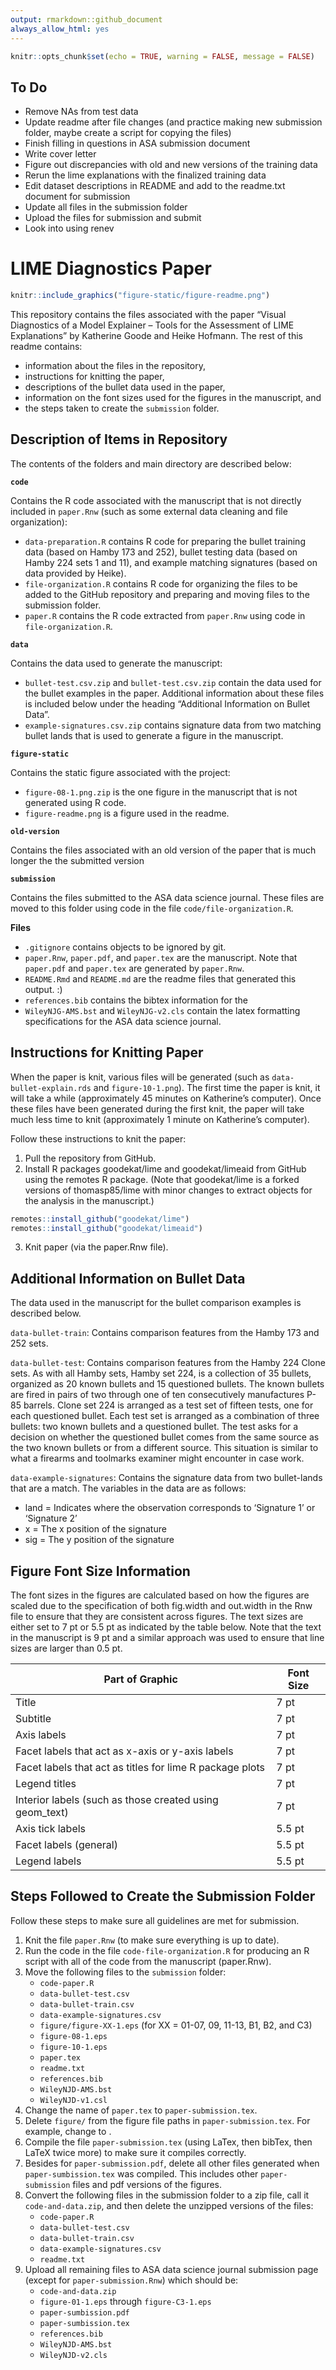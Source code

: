 ```yaml
---
output: rmarkdown::github_document
always_allow_html: yes
---
```


```r
knitr::opts_chunk$set(echo = TRUE, warning = FALSE, message = FALSE)
```

## To Do

- Remove NAs from test data
- Update readme after file changes (and practice making new submission folder, maybe create a script for copying the files)
- Finish filling in questions in ASA submission document
- Write cover letter
- Figure out discrepancies with old and new versions of the training data
- Rerun the lime explanations with the finalized training data
- Edit dataset descriptions in README and add to the readme.txt document for submission
- Update all files in the submission folder
- Upload the files for submission and submit
- Look into using renev

# LIME Diagnostics Paper

```r
knitr::include_graphics("figure-static/figure-readme.png")
```

This repository contains the files associated with the paper "Visual Diagnostics of a Model Explainer -- Tools for the Assessment of LIME Explanations" by Katherine Goode and Heike Hofmann. The rest of this readme contains:

- information about the files in the repository,
- instructions for knitting the paper,
- descriptions of the bullet data used in the paper, 
- information on the font sizes used for the figures in the manuscript, and
- the steps taken to create the `submission` folder.

## Description of Items in Repository

The contents of the folders and main directory are described below:

**`code`**

Contains the R code associated with the manuscript that is not directly included in `paper.Rnw` (such as some external data cleaning and file organization):

- `data-preparation.R` contains R code for preparing the bullet training data (based on Hamby 173 and 252), bullet testing data (based on Hamby 224 sets 1 and 11), and example matching signatures (based on data provided by Heike).
- `file-organization.R` contains R code for organizing the files to be added to the GitHub repository and preparing and moving files to the submission folder.
- `paper.R` contains the R code extracted from `paper.Rnw` using code in `file-organization.R`.

**`data`**

Contains the data used to generate the manuscript:

- `bullet-test.csv.zip` and `bullet-test.csv.zip` contain the data used for the bullet examples in the paper. Additional information about these files is included below under the heading "Additional Information on Bullet Data".
- `example-signatures.csv.zip` contains signature data from two matching bullet lands that is used to generate a figure in the manuscript.

**`figure-static`**

Contains the static figure associated with the project: 

- `figure-08-1.png.zip` is the one figure in the manuscript that is not generated using R code.
- `figure-readme.png` is a figure used in the readme.

**`old-version`**

Contains the files associated with an old version of the paper that is much longer the the submitted version

**`submission`**

Contains the files submitted to the ASA data science journal. These files are moved to this folder using code in the file `code/file-organization.R`.

**Files**

- `.gitignore` contains objects to be ignored by git.
- `paper.Rnw`, `paper.pdf`, and `paper.tex` are the manuscript. Note that `paper.pdf` and `paper.tex` are generated by `paper.Rnw`.
- `README.Rmd` and `README.md` are the readme files that generated this output. :)
- `references.bib` contains the bibtex information for the 
- `WileyNJG-AMS.bst` and `WileyNJG-v2.cls` contain the latex formatting specifications for the ASA data science journal.

## Instructions for Knitting Paper

When the paper is knit, various files will be generated (such as `data-bullet-explain.rds` and `figure-10-1.png`). The first time the paper is knit, it will take a while (approximately 45 minutes on Katherine's computer). Once these files have been generated during the first knit, the paper will take much less time to knit (approximately 1 minute on Katherine's computer).

Follow these instructions to knit the paper:

1. Pull the repository from GitHub.
2. Install R packages goodekat/lime and goodekat/limeaid from GitHub using the remotes R package. (Note that goodekat/lime is a forked versions of thomasp85/lime with minor changes to extract objects for the analysis in the manuscript.)

```r
remotes::install_github("goodekat/lime")
remotes::install_github("goodekat/limeaid")
```

3. Knit paper (via the paper.Rnw file).

## Additional Information on Bullet Data

The data used in the manuscript for the bullet comparison examples is described below.

`data-bullet-train`: Contains comparison features from the Hamby 173 and 252 sets.

`data-bullet-test`: Contains comparison features from the Hamby 224 Clone sets. As with all Hamby sets, Hamby set 224, is a collection of 35 bullets, organized as 20 known bullets and 15 questioned bullets. The known bullets are fired in pairs of two through one of ten consecutively manufactures P-85 barrels. Clone set 224 is arranged as a test set of fifteen tests, one for each questioned bullet. Each test set is arranged as a combination of three bullets: two known bullets and a questioned bullet. The test asks for a decision on whether the questioned bullet comes from the same source as the two known bullets or from a different source. This situation is similar to what a firearms and toolmarks examiner might encounter in case work. 

`data-example-signatures`: Contains the signature data from two bullet-lands that are a match. The variables in the data are as follows:

  - land = Indicates where the observation corresponds to 'Signature 1' or 'Signature 2'
  - x = The x position of the signature
  - sig = The y position of the signature

## Figure Font Size Information

The font sizes in the figures are calculated based on how the figures are scaled due to the specification of both fig.width and out.width in the Rnw file to ensure that they are consistent across figures. The text sizes are either set to 7 pt or 5.5 pt as indicated by the table below. Note that the text in the manuscript is 9 pt and a similar approach was used to ensure that line sizes are larger than 0.5 pt.

| Part of Graphic | Font Size |
| --------------- | --------- | 
| Title | 7 pt |
| Subtitle | 7 pt |
| Axis labels | 7 pt |
| Facet labels that act as x-axis or y-axis labels | 7 pt |
| Facet labels that act as titles for lime R package plots | 7 pt |
| Legend titles | 7 pt |
| Interior labels (such as those created using geom_text) | 7 pt |
| Axis tick labels | 5.5 pt |
| Facet labels (general) | 5.5 pt |
| Legend labels | 5.5 pt |

## Steps Followed to Create the Submission Folder

Follow these steps to make sure all guidelines are met for submission.

1. Knit the file `paper.Rnw` (to make sure everything is up to date).
2. Run the code in the file `code-file-organization.R` for producing an R script with all of the code from the manuscript (paper.Rnw).
3. Move the following files to the `submission` folder:
    - `code-paper.R`
    - `data-bullet-test.csv`
    - `data-bullet-train.csv`
    - `data-example-signatures.csv`
    - `figure/figure-XX-1.eps` (for XX = 01-07, 09, 11-13, B1, B2, and C3)
    - `figure-08-1.eps`
    - `figure-10-1.eps`
    - `paper.tex`
    - `readme.txt`
    - `references.bib`
    - `WileyNJD-AMS.bst`
    - `WileyNJD-v1.csl`
4. Change the name of `paper.tex` to `paper-submission.tex`.
5. Delete `figure/` from the figure file paths in `paper-submission.tex`. For example, change \includegraphics[width=6.5in]{figure/figure-01-1} to \includegraphics[width=6.5in]{figure-01-1}.
6. Compile the file `paper-submission.tex` (using LaTex, then bibTex, then LaTeX twice more) to make sure it compiles correctly. 
7. Besides for `paper-submission.pdf`, delete all other files generated when `paper-sumbission.tex` was compiled. This includes other `paper-submission` files and pdf versions of the figures.
8. Convert the following files in the submission folder to a zip file, call it `code-and-data.zip`, and then delete the unzipped versions of the files:
    - `code-paper.R`
    - `data-bullet-test.csv`
    - `data-bullet-train.csv`
    - `data-example-signatures.csv`
    - `readme.txt`
9. Upload all remaining files to ASA data science journal submission page (except for `paper-submission.Rnw`) which should be:
    - `code-and-data.zip`
    - `figure-01-1.eps` through `figure-C3-1.eps`
    - `paper-sumbission.pdf`
    - `paper-sumbission.tex`
    - `references.bib`
    - `WileyNJD-AMS.bst`
    - `WileyNJD-v2.cls`
  